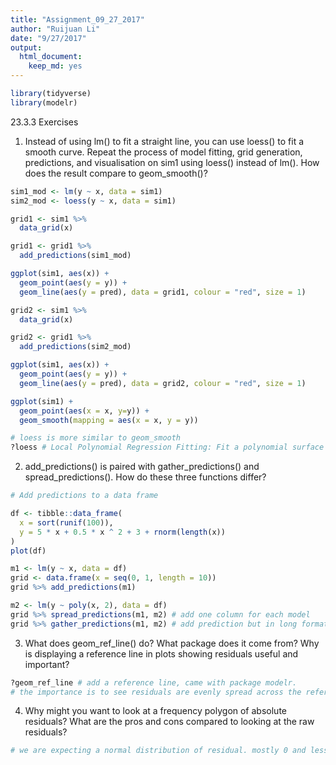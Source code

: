 ```yaml
---
title: "Assignment_09_27_2017"
author: "Ruijuan Li"
date: "9/27/2017"
output: 
  html_document: 
    keep_md: yes
---
```


```r
library(tidyverse)
library(modelr)
```

23.3.3 Exercises

1. Instead of using lm() to fit a straight line, you can use loess() to fit a smooth curve. Repeat the process of model fitting, grid generation, predictions, and visualisation on sim1 using loess() instead of lm(). How does the result compare to geom_smooth()?
```r
sim1_mod <- lm(y ~ x, data = sim1)
sim2_mod <- loess(y ~ x, data = sim1)

grid1 <- sim1 %>% 
  data_grid(x)

grid1 <- grid1 %>% 
  add_predictions(sim1_mod) 

ggplot(sim1, aes(x)) +
  geom_point(aes(y = y)) +
  geom_line(aes(y = pred), data = grid1, colour = "red", size = 1) 

grid2 <- sim1 %>% 
  data_grid(x)

grid2 <- grid1 %>% 
  add_predictions(sim2_mod) 

ggplot(sim1, aes(x)) +
  geom_point(aes(y = y)) +
  geom_line(aes(y = pred), data = grid2, colour = "red", size = 1) 

ggplot(sim1) + 
  geom_point(aes(x = x, y=y)) + 
  geom_smooth(mapping = aes(x = x, y = y))

# loess is more similar to geom_smooth 
?loess # Local Polynomial Regression Fitting: Fit a polynomial surface determined by one or more numerical predictors, using local fitting. 
```

2. add_predictions() is paired with gather_predictions() and spread_predictions(). How do these three functions differ?
```r
# Add predictions to a data frame

df <- tibble::data_frame(
  x = sort(runif(100)),
  y = 5 * x + 0.5 * x ^ 2 + 3 + rnorm(length(x))
)
plot(df)

m1 <- lm(y ~ x, data = df)
grid <- data.frame(x = seq(0, 1, length = 10))
grid %>% add_predictions(m1)

m2 <- lm(y ~ poly(x, 2), data = df)
grid %>% spread_predictions(m1, m2) # add one column for each model
grid %>% gather_predictions(m1, m2) # add prediction but in long format 
```

3. What does geom_ref_line() do? What package does it come from? Why is displaying a reference line in plots showing residuals useful and important?
```r
?geom_ref_line # add a reference line, came with package modelr. 
# the importance is to see residuals are evenly spread across the reference line. 
```

4. Why might you want to look at a frequency polygon of absolute residuals? What are the pros and cons compared to looking at the raw residuals?
```r
# we are expecting a normal distribution of residual. mostly 0 and less and less when they are deviated from 0. 
```





